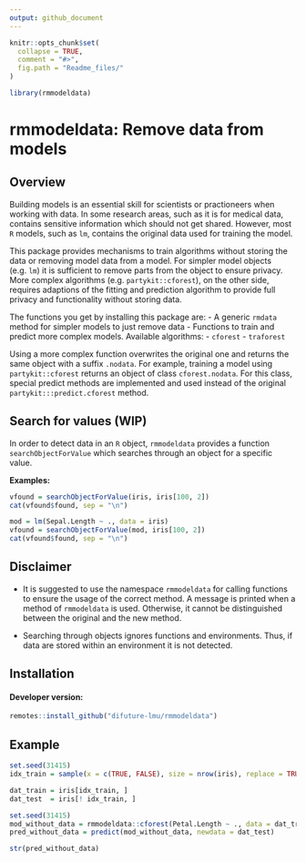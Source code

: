```yaml
---
output: github_document
---
```


<!-- README.md is generated from README.Rmd. Please edit that file -->

```r
knitr::opts_chunk$set(
  collapse = TRUE,
  comment = "#>",
  fig.path = "Readme_files/"
)

library(rmmodeldata)
```

# rmmodeldata: Remove data from models

## Overview

Building models is an essential skill for scientists or practioneers when working with data. In some research areas, such as it is for medical data, contains sensitive information which should not get shared. However, most `R` models, such as `lm`, contains the original data used for training the model.

This package provides mechanisms to train algorithms without storing the data or removing model data from a model. For simpler model objects (e.g. `lm`) it is sufficient to remove parts from the object to ensure privacy. More complex algorithms (e.g. `partykit::cforest`), on the other side, requires adaptions of the fitting and prediction algorithm to provide full privacy and functionality without storing data.

The functions you get by installing this package are:
- A generic `rmdata` method for simpler models to just remove data
- Functions to train and predict more complex models. Available algorithms:
  - `cforest`
  - `traforest`

Using a more complex function overwrites the original one and returns the same object with a suffix `.nodata`. For example, training a model using `partykit::cforest` returns an object of class `cforest.nodata`. For this class, special predict methods are implemented and used instead of the original `partykit:::predict.cforest` method.

## Search for values (WIP)

In order to detect data in an `R` object, `rmmodeldata` provides a function `searchObjectForValue` which searches through an object for a specific value.

__Examples:__

```r
vfound = searchObjectForValue(iris, iris[100, 2])
cat(vfound$found, sep = "\n")
```

```r
mod = lm(Sepal.Length ~ ., data = iris)
vfound = searchObjectForValue(mod, iris[100, 2])
cat(vfound$found, sep = "\n")
```

## Disclaimer

- It is suggested to use the namespace `rmmodeldata` for calling functions to ensure the usage of the correct method. A message is printed when a method of `rmmodeldata` is used. Otherwise, it cannot be distinguished between the original and the new method.

- Searching through objects ignores functions and environments. Thus, if data are stored within an environment it is not detected.

## Installation

#### Developer version:

```r
remotes::install_github("difuture-lmu/rmmodeldata")
```

## Example

```r
set.seed(31415)
idx_train = sample(x = c(TRUE, FALSE), size = nrow(iris), replace = TRUE, prob = c(0.8, 0.2))

dat_train = iris[idx_train, ]
dat_test  = iris[! idx_train, ]

set.seed(31415)
mod_without_data = rmmodeldata::cforest(Petal.Length ~ ., data = dat_train)
pred_without_data = predict(mod_without_data, newdata = dat_test)

str(pred_without_data)
```

